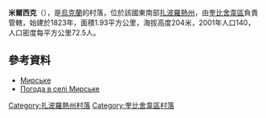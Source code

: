 {{coord|47|25|36|N|36|54|17|E|scale:100000|display=title}}

'''米爾西克'''（{{lang-uk|Мирське}}），是[[烏克蘭|烏克蘭]]的村落，位於該國東南部[[扎波羅熱州|扎波羅熱州]]，由[[奎比舍韋區|奎比舍韋區]]負責管轄，始建於1823年，面積1.93平方公里，海拔高度204米，2001年人口140，人口密度每平方公里72.5人。

==參考資料==
*[http://w1.c1.rada.gov.ua/pls/z7503/A005?rdat1=07.05.2016&rf7571=12408 Мирське] {{Wayback|url=http://w1.c1.rada.gov.ua/pls/z7503/A005?rdat1=07.05.2016&rf7571=12408 |date=20160610010253 }}
* [http://weather.in.ua/ua/zaporozhskaja/15794 Погода в селі Мирське] {{Wayback|url=http://weather.in.ua/ua/zaporozhskaja/15794 |date=20160305213713 }}

[[Category:扎波羅熱州村落|Category:扎波羅熱州村落]]
[[Category:奎比舍韋區村落|Category:奎比舍韋區村落]]


{{Zaporizhia-geo-stub}}